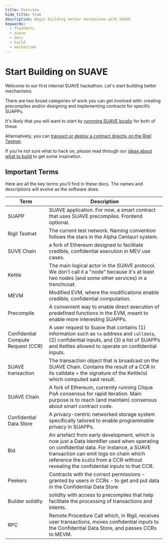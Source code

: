 ```yaml
---
title: Overview
hide_title: true
description: Begin building better mechanisms with SUAVE
keywords:
  - flashbots
  - suave
  - docs
  - build
  - mechanisms
---
```


# Start Building on SUAVE

Welcome to our first internal SUAVE hackathon. Let's start building better mechanisms.

There are two broad categories of work you can get involved with: creating precompiles and/or designing and implementing contracts for specific SUAPPs.

It's likely that you will want to start by [runnning SUAVE locally](/how-to/run-suave) for both of these. 

Alternatively, you can [transact or deploy a contract directly on the Rigil Testnet](/how-to/send-transactions#3-use-rigil-testnet-rpc).

If you're not sure what to hack on, please read through our [ideas about what to build](/novel-use-cases) to get some inspiration.

## Important Terms 

Here are all the key terms you'll find in these docs. The names and descriptions will evolve as the software does.

| Term | Description |
| ---  | --- |
| SUAPP | SUAVE application. For now, a smart contract that uses SUAVE precompiles. Frontend optional. |
| Rigil Testnet | The current test network. Naming convention follows the stars in the Alpha Centauri system. |
| SUVE Chain | a fork of Ethereum designed to facilitate credible, confidential execution in MEV use cases. |
| Kettle | The main logical actor in the SUAVE protocol. We don't call it a "node" because it's at least two nodes (and some other services) in a trenchcoat. |
| MEVM | Modified EVM, where the modifications enable credible, confidential computation. |
| Precompile | A convenient way to enable direct execution of predefined functions in the EVM, meant to enable more interesting SUAPPs. |
| Confidential Compute Request (CCR) | A user request to Suave that contains (1) information such as `to` address and `calldata`, (2) confidential inputs, and (3) a list of SUAPPs and Kettles allowed to operate on confidential inputs. |
| SUAVE transaction | The transaction object that is broadcast on the SUAVE Chain. Contains the result of a CCR in its calldata + the signature of the Kettle(s) which computed said result. |
| SUAVE Chain | A fork of Ethereum, currently running Clique PoA consensus for rapid iteration. Main purpose is to reach (and maintain) consensus about smart contract code. |
| Confidential Data Store | A privacy-centric networked storage system specifically tailored to enable programmable privacy in SUAPPs. | 
| Bid | An artefact from early development, which is now just a Data Identifier used when operating on confidential data. For instance, a SUAVE transaction can emit logs on chain which reference the `bidId` from a CCR without revealing the confidential inputs to that CCR. |
| Peekers | Contracts with the correct permissions - granted by users in CCRs - to get and put data in the Confidential Data Store |
| Builder solidity | solidity with access to precompiles that help facilitate the processing of transactions and intents. |
| RPC | Remote Procedure Call which, in Rigil, receives user transactions, moves confidential inputs to the Confidential Data Store, and passes CCRs to MEVM. |